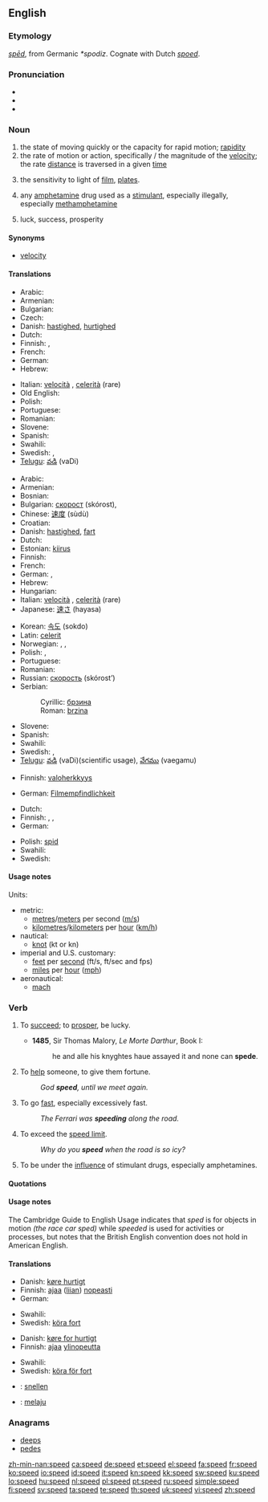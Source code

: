 {{wikipedia|dab=speed (disambiguation)|speed}}
==English==

===Etymology===
{{etyl|ang}} ''[[sped#Old English|spēd]]'', from Germanic ''*spodiz''.  Cognate with Dutch ''[[spoed]]''.

===Pronunciation===
* {{IPA|/spiːd/}}
* {{audio|en-us-speed.ogg|Audio (US)}}
* {{rhymes|iːd}}

===Noun===
{{en-noun}}

# the state of moving quickly or the capacity for rapid motion; [[rapidity]]
# the rate of motion or action, specifically {{math}}/{{physics}} the magnitude of the [[velocity]]; the rate [[distance]] is traversed in a given [[time]]
# {{photography}} the sensitivity to light of [[film]], [[plates]].  <!--, etc.; [[shutter speed]] -->
# {{slang}} any [[amphetamine]] drug used as a [[stimulant]], especially illegally, especially [[methamphetamine]]
# {{archaic}} luck, success, prosperity

====Synonyms====
* [[velocity]]

====Translations====
{{trans-top|rapidity}}
* Arabic: {{t|ar|سرعة|f|tr=sara'a}}
* Armenian: {{t-|hy|արագություն|tr=aragut’yun}}
* Bulgarian: {{t+|bg|бързина|f|tr=bărzinà}}
* Czech: {{t-|cs|rychlost|f}}
* Danish: [[hastighed]], [[hurtighed]]
* Dutch: {{t+|nl|snelheid|f}}
* Finnish: {{t+|fi|nopeus}}, {{t+|fi|vauhti}}
* French: {{t+|fr|vitesse|f}}
* German: {{t-|de|Schnelligkeit|f}}
* Hebrew: {{t-|he|מהירות|f}}
{{trans-mid}}
* Italian: [[velocità]] {{f}}, [[celerità]] {{f}}(rare)
* Old English: {{t-|ang|ofost|f|xs=Old English}}
* Polish: {{t+|pl|szybkość|f}}
* Portuguese: {{t+|pt|velocidade|f}}
* Romanian: {{t-|ro|viteză|f}}
* Slovene: {{t+|sl|hitrost|f}}
* Spanish: {{t+|es|rapidez|f}}
* Swahili: {{t+|sw|kasi|xs=Swahili}}
* Swedish: {{t+|sv|fart|c}}, {{t+|sv|hastighet|c}}
* [[Telugu]]: [[వడి]] (vaDi)
{{trans-bottom}}

{{trans-top|rate of motion}}
* Arabic: {{Arab|[[سرعة]]}} {{unicode|(súrʕa)}} {{f}}
* Armenian: {{t-|hy|արագություն|tr=aragut’yun}}
* Bosnian: {{t-|bs|brzina|f}}
* Bulgarian: [[скорост]] (skórost), {{f}}
* Chinese: [[速度]] (sùdù)
* Croatian: {{t+|hr|brzina|f}}
* Danish: [[hastighed]], [[fart]]
* Dutch: {{t+|nl|snelheid|f}}
* Estonian: [[kiirus]]
* Finnish: {{t+|fi|vauhti}}
* French: {{t+|fr|vitesse|f}}
* German: {{t+|de|Geschwindigkeit|f}}, {{t-|de|Schnelligkeit|f}}
* Hebrew: {{t-|he|מהירות|f}}
* Hungarian: {{t+|hu|sebesség}}
* Italian: [[velocità]] {{f}}, [[celerità]] {{f}} (rare)
* Japanese: [[速さ]] (hayasa)
{{trans-mid}}
* Korean: [[속도]] (sokdo)
* Latin: [[celerit]]
* Norwegian: {{t+|no|hastighet}}, {{t+|no|fart}}, {{t+|no|hurtighet}}
* Polish: {{t+|pl|szybkość|f}}, {{t+|pl|prędkość|f}}
* Portuguese: {{t+|pt|velocidade|f}}
* Romanian: {{t-|ro|viteză|f}}
* Russian: [[скорость]] (skórost’) {{f}}
* Serbian:
*: Cyrillic: [[брзина#Serbian|брзина]] {{f}}
*: Roman: [[brzina#Serbian|brzina]]   {{f}}
* Slovene: {{t+|sl|hitrost|f}}
* Spanish: {{t+|es|velocidad|f}}
* Swahili: {{t+|sw|kasi|xs=Swahili}}
* Swedish: {{t+|sv|hastighet|c}}, {{t+|sv|fart|c}}
* [[Telugu]]: [[వడి]] (vaDi)(scientific usage), [[వేగము]] (vaegamu)
{{trans-bottom}}

{{trans-top|photographic speed}}
* Finnish: [[valoherkkyys]]
{{trans-mid}}
* German: [[Filmempfindlichkeit]] {{f}}
{{trans-bottom}}

{{trans-top|slang: methamphetamine}}
* Dutch: {{t+|nl|speed}}
* Finnish: {{t+|fi|vauhti}}, {{t+|fi|piri}}, {{t+|fi|spiidi}}
* German: {{t-|de|Speed|n}}
{{trans-mid}}
* Polish: {{slang}} [[spid]] {{m}}
* Swahili: {{t+|sw|kasi|xs=Swahili}}
* Swedish: {{t+|sv|tjack|c}}
{{trans-bottom}}

{{trans-see|[[luck]], [[success]], [[prosperity]]}}

====Usage notes====
Units:
* metric:
** [[metre]]s/[[meter]]s per second ([[m/s]])
** [[kilometre]]s/[[kilometer]]s per [[hour]] ([[km/h]])
* nautical:
** [[knot]] (kt or kn)
* imperial and U.S. customary:
** [[foot|feet]] per [[second]] (ft/s, ft/sec and fps)
** [[mile]]s per [[hour]] ([[mph]])
* aeronautical:
** [[mach]]

===Verb===
{{en-verb|speeds|speeding|'''[[sped]] '''or''' [[speeded]]'''}}

# {{context|archaic|intransitive}} To [[succeed]]; to [[prosper]], be lucky.
#*'''1485''', Sir Thomas Malory, ''Le Morte Darthur'', Book I:
#*:he and alle his knyghtes haue assayed it and none can '''spede'''.
# {{context|archaic|transitive}} To [[help]] someone, to give them fortune.
#: ''God '''speed''', until we meet again.''
# To go [[fast]], especially excessively fast.
#: ''The Ferrari was '''speeding''' along the road.''
# To exceed the [[speed limit]].
#: ''Why do you '''speed''' when the road is so icy?''
# {{slang}} To be under the [[influence]] of stimulant drugs, especially amphetamines.

====Quotations====
{{seeCites}}

====Usage notes====
The Cambridge Guide to English Usage indicates that ''sped'' is for objects in motion ''(the race car sped)'' while ''speeded'' is used for activities or processes, but notes that the British English convention does not hold in American English.  <!--Sped is the only correct form in American English, but additional references are still needed for that...rfv?  Also, should ''speeded'' be only listed as a related term to [[sped]] but not linked here at all?-->

====Translations====
{{trans-top|to go fast}}
* Danish: [[køre hurtigt]]
* Finnish: [[ajaa]] ([[liian]]) [[nopea|nopeasti]]
* German: {{t+|de|rasen}}
{{trans-mid}}
* Swahili: {{t+|sw|kasi|xs=Swahili}}
* Swedish: [[köra fort]]
{{trans-bottom}}

{{trans-top|to exceed speed limit}}
* Danish: [[køre for hurtigt]]
* Finnish: [[ajaa]] [[ylinopeus|ylinopeutta]]
{{trans-mid}}
* Swahili: {{t+|sw|kasi|xs=Swahili}}
* Swedish: [[köra för fort]]
{{trans-bottom}}

{{checktrans-top}}
<!--added {{ttbc}}s here.-->
* {{ttbc|Dutch}}: [[snellen]]
{{checktrans-mid}}
* {{ttbc|Indonesian}}: [[laju|melaju]]
{{checktrans-bottom}}

===Anagrams===
* [[deeps]]
* [[pedes]]

[[zh-min-nan:speed]]
[[ca:speed]]
[[de:speed]]
[[et:speed]]
[[el:speed]]
[[fa:speed]]
[[fr:speed]]
[[ko:speed]]
[[io:speed]]
[[id:speed]]
[[it:speed]]
[[kn:speed]]
[[kk:speed]]
[[sw:speed]]
[[ku:speed]]
[[lo:speed]]
[[hu:speed]]
[[nl:speed]]
[[pl:speed]]
[[pt:speed]]
[[ru:speed]]
[[simple:speed]]
[[fi:speed]]
[[sv:speed]]
[[ta:speed]]
[[te:speed]]
[[th:speed]]
[[uk:speed]]
[[vi:speed]]
[[zh:speed]]